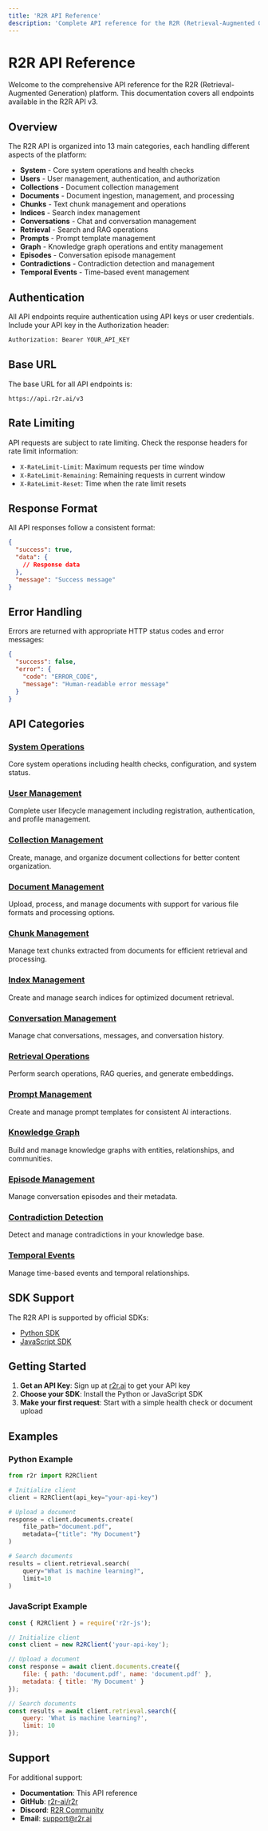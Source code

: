 ```yaml
---
title: 'R2R API Reference'
description: 'Complete API reference for the R2R (Retrieval-Augmented Generation) platform'
---
```


# R2R API Reference

Welcome to the comprehensive API reference for the R2R (Retrieval-Augmented Generation) platform. This documentation covers all endpoints available in the R2R API v3.

## Overview

The R2R API is organized into 13 main categories, each handling different aspects of the platform:

- **System** - Core system operations and health checks
- **Users** - User management, authentication, and authorization
- **Collections** - Document collection management
- **Documents** - Document ingestion, management, and processing
- **Chunks** - Text chunk management and operations
- **Indices** - Search index management
- **Conversations** - Chat and conversation management
- **Retrieval** - Search and RAG operations
- **Prompts** - Prompt template management
- **Graph** - Knowledge graph operations and entity management
- **Episodes** - Conversation episode management
- **Contradictions** - Contradiction detection and management
- **Temporal Events** - Time-based event management

## Authentication

All API endpoints require authentication using API keys or user credentials. Include your API key in the Authorization header:

```bash
Authorization: Bearer YOUR_API_KEY
```

## Base URL

The base URL for all API endpoints is:

```
https://api.r2r.ai/v3
```

## Rate Limiting

API requests are subject to rate limiting. Check the response headers for rate limit information:

- `X-RateLimit-Limit`: Maximum requests per time window
- `X-RateLimit-Remaining`: Remaining requests in current window
- `X-RateLimit-Reset`: Time when the rate limit resets

## Response Format

All API responses follow a consistent format:

```json
{
  "success": true,
  "data": {
    // Response data
  },
  "message": "Success message"
}
```

## Error Handling

Errors are returned with appropriate HTTP status codes and error messages:

```json
{
  "success": false,
  "error": {
    "code": "ERROR_CODE",
    "message": "Human-readable error message"
  }
}
```

## API Categories

### [System Operations](/api-reference/system)
Core system operations including health checks, configuration, and system status.

### [User Management](/api-reference/users)
Complete user lifecycle management including registration, authentication, and profile management.

### [Collection Management](/api-reference/collections)
Create, manage, and organize document collections for better content organization.

### [Document Management](/api-reference/documents)
Upload, process, and manage documents with support for various file formats and processing options.

### [Chunk Management](/api-reference/chunks)
Manage text chunks extracted from documents for efficient retrieval and processing.

### [Index Management](/api-reference/indices)
Create and manage search indices for optimized document retrieval.

### [Conversation Management](/api-reference/conversations)
Manage chat conversations, messages, and conversation history.

### [Retrieval Operations](/api-reference/retrieval)
Perform search operations, RAG queries, and generate embeddings.

### [Prompt Management](/api-reference/prompts)
Create and manage prompt templates for consistent AI interactions.

### [Knowledge Graph](/api-reference/graph)
Build and manage knowledge graphs with entities, relationships, and communities.

### [Episode Management](/api-reference/episodes)
Manage conversation episodes and their metadata.

### [Contradiction Detection](/api-reference/contradictions)
Detect and manage contradictions in your knowledge base.

### [Temporal Events](/api-reference/temporal-events)
Manage time-based events and temporal relationships.

## SDK Support

The R2R API is supported by official SDKs:

- [Python SDK](https://github.com/r2r-ai/r2r-python)
- [JavaScript SDK](https://github.com/r2r-ai/r2r-js)

## Getting Started

1. **Get an API Key**: Sign up at [r2r.ai](https://r2r.ai) to get your API key
2. **Choose your SDK**: Install the Python or JavaScript SDK
3. **Make your first request**: Start with a simple health check or document upload

## Examples

### Python Example

```python
from r2r import R2RClient

# Initialize client
client = R2RClient(api_key="your-api-key")

# Upload a document
response = client.documents.create(
    file_path="document.pdf",
    metadata={"title": "My Document"}
)

# Search documents
results = client.retrieval.search(
    query="What is machine learning?",
    limit=10
)
```

### JavaScript Example

```javascript
const { R2RClient } = require('r2r-js');

// Initialize client
const client = new R2RClient('your-api-key');

// Upload a document
const response = await client.documents.create({
    file: { path: 'document.pdf', name: 'document.pdf' },
    metadata: { title: 'My Document' }
});

// Search documents
const results = await client.retrieval.search({
    query: 'What is machine learning?',
    limit: 10
});
```

## Support

For additional support:

- **Documentation**: This API reference
- **GitHub**: [r2r-ai/r2r](https://github.com/r2r-ai/r2r)
- **Discord**: [R2R Community](https://discord.gg/r2r)
- **Email**: support@r2r.ai 